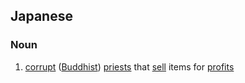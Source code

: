 ==Japanese==
{{ja-kanjitab|売|僧}}

===Noun===
{{ja-noun|まいす}}

# [[corrupt]] ([[Buddhist]]) [[priests]] that [[sell]] items for [[profits]]